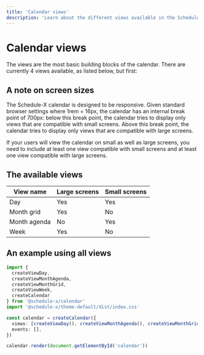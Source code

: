 ```yaml
---
title: 'Calendar views'
description: 'Learn about the different views available in the Schedule-X calendar'
---
```


# Calendar views

The views are the most basic building blocks of the calendar. There are
currently 4 views available, as listed below, but first:

## A note on screen sizes

The Schedule-X calendar is designed to be responsive. Given standard browser settings where 1rem = 16px, the
calendar has an internal break point of 700px: below this break point,
the calendar tries to display only views that are compatible with small
screens. Above this break point, the calendar tries to display only views
that are compatible with large screens.

If your users will view the calendar on small as well as large
screens, you need to include at least one view compatible with small screens and at least one view compatible with
large screens.

## The available views

| View name    | Large screens | Small screens |
|--------------|---------------|---------------|
| Day          | Yes           | Yes           |
| Month grid   | Yes           | No            |
| Month agenda | No            | Yes           |
| Week         | Yes           | No            |

## An example using all views

```ts
import {
  createViewDay,
  createViewMonthAgenda,
  createViewMonthGrid,
  createViewWeek,
  createCalendar
} from '@schedule-x/calendar'
import '@schedule-x/theme-default/dist/index.css'

const calendar = createCalendar({
  views: [createViewDay(), createViewMonthAgenda(), createViewMonthGrid(), createViewWeek()],
  events: [],
})

calendar.render(document.getElementById('calendar'))
```
